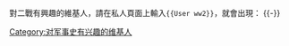 對二戰有興趣的維基人，請在私人頁面上輸入<code><nowiki>{{User ww2}}</nowiki></code>，就會出現：
{{User ww2|nocat=yes}}
{{-}}

[[Category:对军事史有兴趣的维基人|Category:对军事史有兴趣的维基人]]